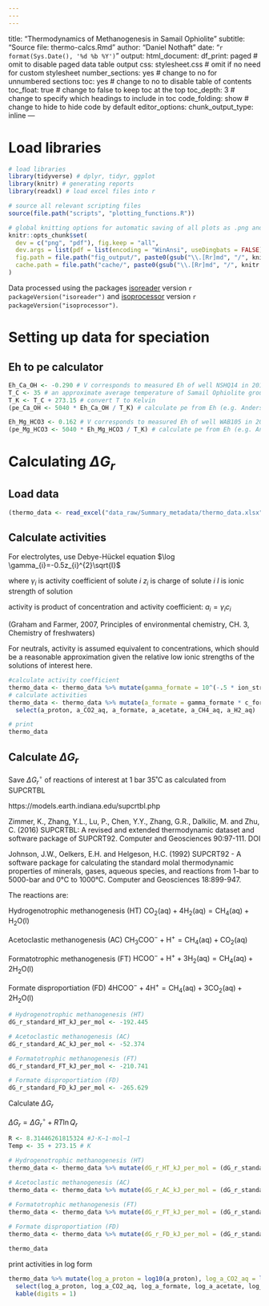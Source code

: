 ```yaml
---
---
---
```

title: "Thermodynamics of Methanogenesis in Samail Ophiolite"
subtitle: "Source file: thermo-calcs.Rmd"
author: "Daniel Nothaft"
date: "`r format(Sys.Date(), '%d %b %Y')`"
output:
  html_document: 
    df_print: paged # omit to disable paged data table output
    css: stylesheet.css # omit if no need for custom stylesheet
    number_sections: yes # change to no for unnumbered sections
    toc: yes # change to no to disable table of contents
    toc_float: true # change to false to keep toc at the top
    toc_depth: 3 # change to specify which headings to include in toc
    code_folding: show # change to hide to hide code by default
editor_options:
  chunk_output_type: inline
---

# Load libraries

```r
# load libraries
library(tidyverse) # dplyr, tidyr, ggplot
library(knitr) # generating reports
library(readxl) # load excel files into r

# source all relevant scripting files
source(file.path("scripts", "plotting_functions.R"))

# global knitting options for automatic saving of all plots as .png and .pdf
knitr::opts_chunk$set(
  dev = c("png", "pdf"), fig.keep = "all",
  dev.args = list(pdf = list(encoding = "WinAnsi", useDingbats = FALSE)),
  fig.path = file.path("fig_output/", paste0(gsub("\\.[Rr]md", "/", knitr::current_input()))),
  cache.path = file.path("cache/", paste0(gsub("\\.[Rr]md", "/", knitr::current_input())))
)
```

Data processed using the packages [isoreader](http://isoreader.kopflab.org) version `r packageVersion("isoreader")` and [isoprocessor](http://isoprocessor.kopflab.org/) version `r packageVersion("isoprocessor")`.

# Setting up data for speciation
## Eh to pe calculator
```r
Eh_Ca_OH <- -0.290 # V corresponds to measured Eh of well NSHQ14 in 2019
T_C <- 35 # an approximate average temperature of Samail Ophiolite groundwaters
T_K <- T_C + 273.15 # convert T to Kelvin
(pe_Ca_OH <- 5040 * Eh_Ca_OH / T_K) # calculate pe from Eh (e.g. Anderson, 2005 "Thermodynamics of natural systems")

Eh_Mg_HCO3 <- 0.162 # V corresponds to measured Eh of well WAB105 in 2018
(pe_Mg_HCO3 <- 5040 * Eh_Mg_HCO3 / T_K) # calculate pe from Eh (e.g. Anderson, 2005 "Thermodynamics of natural systems")
```

# Calculating $\Delta G_r$
## Load data
```r
(thermo_data <- read_excel("data_raw/Summary_metadata/thermo_data.xlsx"))
```
## Calculate activities

For electrolytes, use Debye-Hückel equation
$\log \gamma_{i}=-0.5z_{i}^{2}\sqrt{I}$

where
$\gamma_{i}$ is activity coefficient of solute $i$
$z_{i}$ is charge of solute $i$
$I$ is ionic strength of solution

activity is product of concentration and activity coefficient:
$a_i=\gamma_{i}c_{i}$

(Graham and Farmer, 2007, Principles of environmental chemistry, CH. 3, Chemistry of freshwaters)

For neutrals, activity is assumed equivalent to concentrations, which should be a reasonable approximation given the relative low ionic strengths of the solutions of interest here.
```r
#calculate activity coefficient
thermo_data <- thermo_data %>% mutate(gamma_formate = 10^(-.5 * ion_strength_mol_per_kgw^(1/2)), gamma_acetate = 10^(-.5 * ion_strength_mol_per_kgw^(1/2)))
# calculate activities
thermo_data <- thermo_data %>% mutate(a_formate = gamma_formate * c_formate_molal, a_acetate = gamma_acetate * c_acetate_molal, a_CH4_aq = c_CH4_aq_molal, a_H2_aq = c_H2_aq_molal) %>% 
  select(a_proton, a_CO2_aq, a_formate, a_acetate, a_CH4_aq, a_H2_aq)

# print
thermo_data
```

## Calculate $\Delta G_r$

Save $\Delta G_r^\circ$ of reactions of interest at 1 bar 35˚C as calculated from SUPCRTBL

https://models.earth.indiana.edu/supcrtbl.php

Zimmer, K., Zhang, Y.L., Lu, P., Chen, Y.Y., Zhang, G.R., Dalkilic, M. and Zhu, C. (2016) SUPCRTBL: A revised and extended thermodynamic dataset and software package of SUPCRT92. Computer and Geosciences 90:97-111. DOI

Johnson, J.W., Oelkers, E.H. and Helgeson, H.C. (1992) SUPCRT92 - A software package for calculating the standard molal thermodynamic properties of minerals, gases, aqueous species, and reactions from 1-bar to 5000-bar and 0°C to 1000°C. Computer and Geosciences 18:899-947.

The reactions are:

Hydrogenotrophic methanogenesis (HT)
$\text{CO}_2\text{(aq)}+4\text{H}_2\text{(aq)}=\text{CH}_4\text{(aq)}+\text{H}_2\text{O}\text{(l)}$

Acetoclastic methanogenesis (AC)
$\text{CH}_3\text{COO}^{-}+\text{H}^+=\text{CH}_4\text{(aq)}+\text{CO}_2\text{(aq)}$

Formatotrophic methanogenesis (FT)
$\text{HCOO}^{-}+\text{H}^++3\text{H}_2\text{(aq)}=\text{CH}_4\text{(aq)}+2\text{H}_2\text{O}\text{(l)}$

Formate disproportiation (FD)
$4\text{HCOO}^{-}+4\text{H}^+=\text{CH}_4\text{(aq)}+3\text{CO}_2\text{(aq)}+2\text{H}_2\text{O}\text{(l)}$

```r
# Hydrogenotrophic methanogenesis (HT)
dG_r_standard_HT_kJ_per_mol <- -192.445

# Acetoclastic methanogenesis (AC)
dG_r_standard_AC_kJ_per_mol <- -52.374

# Formatotrophic methanogenesis (FT)
dG_r_standard_FT_kJ_per_mol <- -210.741

# Formate disproportiation (FD)
dG_r_standard_FD_kJ_per_mol <- -265.629
```

Calculate $\Delta G_r$

$\Delta G_r=\Delta G_r^\circ+RT\ln Q_r$
```r
R <- 8.31446261815324 #J⋅K−1⋅mol−1
Temp <- 35 + 273.15 # K

# Hydrogenotrophic methanogenesis (HT)
thermo_data <- thermo_data %>% mutate(dG_r_HT_kJ_per_mol = (dG_r_standard_HT_kJ_per_mol * 1e3 + R * Temp * log(a_CH4_aq * a_CO2_aq^(-1) * a_H2_aq^(-4)))*1e-3)

# Acetoclastic methanogenesis (AC)
thermo_data <- thermo_data %>% mutate(dG_r_AC_kJ_per_mol = (dG_r_standard_AC_kJ_per_mol * 1e3 + R * Temp * log(a_CH4_aq * a_CO2_aq * a_formate^(1) * a_proton^(-1)))*1e-3)

# Formatotrophic methanogenesis (FT)
thermo_data <- thermo_data %>% mutate(dG_r_FT_kJ_per_mol = (dG_r_standard_FT_kJ_per_mol * 1e3 + R * Temp * log(a_CH4_aq * a_formate^{-1} * a_H2_aq^{-3} * a_proton^{-1}))*1e-3)
 
# Formate disproportiation (FD)
thermo_data <- thermo_data %>% mutate(dG_r_FD_kJ_per_mol = (dG_r_standard_FD_kJ_per_mol * 1e3 + R * Temp * log(a_CH4_aq * a_CO2_aq^(3) * a_formate^{-4} * a_proton^{-4}))*1e-3)

thermo_data
```
print activities in log form
```r
thermo_data %>% mutate(log_a_proton = log10(a_proton), log_a_CO2_aq = log10(a_CO2_aq), log_a_formate = log10(a_formate), log_a_acetate = log10(a_acetate), log_a_CH4_aq = log10(a_CH4_aq), log_a_H2_aq = log10(a_H2_aq)) %>% 
  select(log_a_proton, log_a_CO2_aq, log_a_formate, log_a_acetate, log_a_CH4_aq, log_a_H2_aq, dG_r_HT_kJ_per_mol, dG_r_AC_kJ_per_mol, dG_r_FT_kJ_per_mol, dG_r_FD_kJ_per_mol) %>% 
  kable(digits = 1)
```




